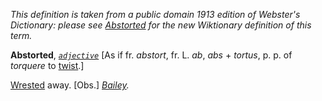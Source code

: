 ''This definition is taken from a public domain 1913 edition of Webster's Dictionary: please see [[Abstorted]] for the new Wiktionary definition of this term.''

'''Abstorted''', ''<code>[[adjective (part of speech)|adjective]]</code>'' [As if fr. ''abstort'', fr. L. ''ab'', ''abs'' + ''tortus'', p. p. of ''torquere'' to [[twist]].]

[[Wrested]] away. [Obs.] ''[[Bailey (source)|Bailey]].''
